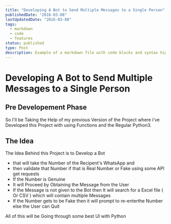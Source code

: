 ```yaml
---
title: "Developing A Bot to Send Multiple Messages to a Single Person"
publishedDate: "2016-03-08"
lastUpdatedDate: "2016-03-08"
tags:
  - markdown
  - code
  - features
status: published
type: Post
description: Example of a markdown file with code blocks and syntax highlighting
---
```


# Developing A Bot to Send Multiple Messages to a Single Person

## Pre Developement Phase

So I'll be Taking the Help of my previous Version of the Project where i've Developed this Project with using Functions and the Regular Python3.

## The Idea

The Idea Behind this Project is to Develop a Bot

- that will take the Number of the Recipent's WhatsApp and
- then validate that Number if that is Real Number or Fake using some API get requests
- If the Number is Genuine
- It will Proceed by Obtaining the Message from the User
- If the Message is not given to the Bot then It will search for a Excel file ( Or CSV ) which will contain multiple Messages
- If the Number gets to be Fake then it will prompt to re-enterthe Number else the User can Quit

All of this will be Going through some best UI with Python
